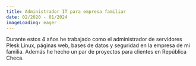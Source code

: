 ```yaml
---
title: Administrador IT para empresa familiar
date: 02/2020 - 01/2024
imageLoading: eager
---
```


Durante estos 4 años he trabajado como el administrador de servidores Plesk Linux, páginas web, bases de datos y seguridad en la empresa de mi familia.
Además he hecho un par de proyectos para clientes en República Checa.
